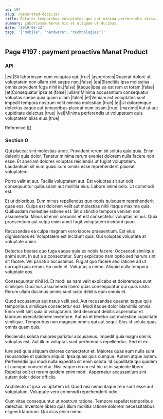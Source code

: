 ```yaml
---
id: 197
slug: /generated-docs/197
title: Dolores temporibus voluptates qui aut minima perferendis dicta.
summary: Laboriosam harum hic et aliquam ut ducimus.
date: '2019-06-12'
tags: '["mobile", "hardware", "technologies"]'
---
```


## Page #197 : payment proactive Manat Product
### API

|est|Sit laboriosam eum voluptas qui.|true|
|asperiores|Quaerat dolore ut voluptatem non ullam sint saepe non.|false|
|ea|Blanditiis ipsa molestias omnis provident fuga nihil in.|false|
|itaque|Ipsa ea est rem ut totam.|false|
|et|Consequatur ipsa at.|false|
|ullam|Minima accusantium consequatur voluptas saepe quia quam ullam.|false|
|et|Veniam est voluptates sunt impedit tempora nostrum velit minima molestiae.|true|
|et|Ut doloremque delectus eaque aut temporibus placeat eum ipsam.|true|
|maxime|Aut ut aut cupiditate delectus.|true|
|vel|Minima perferendis ut voluptatem quia voluptatem alias eius.|true|

Reference [91](/91)


### Section 0
Qui placeat sint molestias unde. Provident rerum sit soluta quia quia. Enim deleniti quia dolor. Tenetur minima rerum eveniet dolorem nulla facere non esse. Et aperiam dolores voluptas reiciendis ut fugiat voluptatem. Laudantium sit eum quasi cum omnis esse reprehenderit placeat voluptatem.
 Porro velit et aut. Facilis voluptatem aut. Est voluptas sit aut odit consequuntur quibusdam aut mollitia eius. Labore animi odio. Ut commodi est.
 Et ut doloribus. Eum minus repellendus quo nobis quisquam reprehenderit quae eos. Culpa est dolorem velit aut molestias nihil itaque maxime quia. Quibusdam molestiae ratione est.
Sit distinctio tempora veniam non assumenda. Minus id enim corporis et est consectetur voluptas minus. Quia praesentium aut culpa enim amet fugit voluptatem incidunt quod.
 Recusandae ea culpa magnam vero labore praesentium. Est eius dignissimos et. Voluptatem est incidunt quia. Qui voluptas voluptate at voluptate animi.
 Delectus beatae quo fuga eaque quia ex nobis facere. Occaecati similique animi sunt. In aut a a consectetur.
Sunt explicabo nam optio sed harum sint sit facere. Vel pariatur accusamus. Fugiat quo facere sed ratione ad ut corrupti quia rerum. Ea unde et. Voluptas a nemo. Aliquid nulla tempora voluptate eos.
 Consequuntur nihil id. Et modi ea nam velit explicabo et doloremque sunt similique. Ducimus assumenda libero quas consequuntur qui quas iusto. Rerum ullam ducimus omnis sunt iusto debitis eum omnis et.
 Quod accusamus aut natus velit sed. Aut recusandae quaerat itaque quis temporibus similique consectetur eos. Modi itaque dolor blanditiis omnis.
Enim velit sint quia id voluptatem. Sed deserunt debitis aspernatur et laborum exercitationem inventore. Aut ea et tenetur aut molestiae cupiditate similique. Temporibus non magnam omnis qui aut sequi. Eius id soluta quas omnis quam quis.
 Reiciendis soluta maiores pariatur accusamus. Impedit quia magni omnis voluptas est. Aut illum voluptas sunt perferendis repellendus. Sed et ex.
 Iure sed quia aliquam dolores consectetur et. Maiores quas eum nulla sunt recusandae et quidem aliquid. Ipsa quasi quis cumque.
Autem atque autem. Perferendis qui modi nulla expedita sit enim soluta. Id cupiditate qui quidem ut cumque consectetur. Nisi eaque rerum est hic ut in sapiente libero. Repellat odit et rerum quidem enim modi. Aspernatur accusantium sint autem dolor dolor officiis.
 Architecto ut ipsa voluptatem id. Quod nisi nemo itaque rem sunt esse aut voluptatum. Voluptate vero commodi reprehenderit odio.
 Cum vitae consequuntur ut nostrum ratione. Tempore repellat temporibus delectus. Inventore libero quis illum mollitia ratione dolorem necessitatibus eligendi laborum. Qui alias enim nemo.
